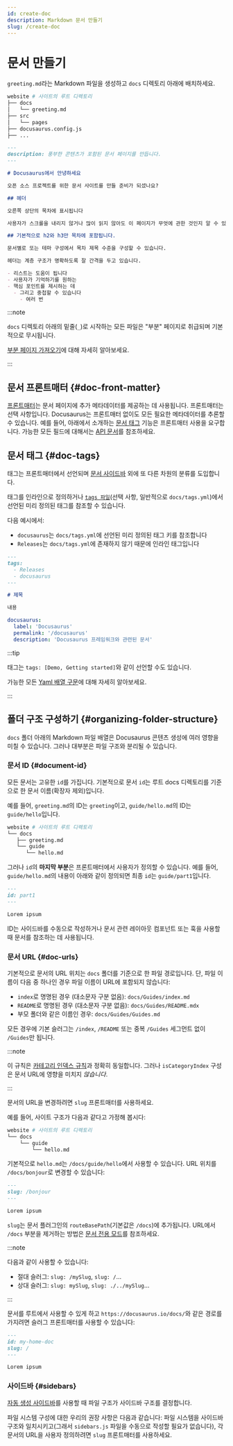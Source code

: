 ```yaml
---
id: create-doc
description: Markdown 문서 만들기
slug: /create-doc
---
```


# 문서 만들기

`greeting.md`라는 Markdown 파일을 생성하고 `docs` 디렉토리 아래에 배치하세요.

```bash
website # 사이트의 루트 디렉토리
├── docs
│   └── greeting.md
├── src
│   └── pages
├── docusaurus.config.js
├── ...
```

```md
---
description: 풍부한 콘텐츠가 포함된 문서 페이지를 만듭니다.
---

# Docusaurus에서 안녕하세요

오픈 소스 프로젝트를 위한 문서 사이트를 만들 준비가 되셨나요?

## 헤더

오른쪽 상단의 목차에 표시됩니다

사용자가 스크롤을 내리지 않거나 많이 읽지 않아도 이 페이지가 무엇에 관한 것인지 알 수 있도록 합니다.

## 기본적으로 h2와 h3만 목차에 포함됩니다.

문서별로 또는 테마 구성에서 목차 제목 수준을 구성할 수 있습니다.

헤더는 계층 구조가 명확하도록 잘 간격을 두고 있습니다.

- 리스트는 도움이 됩니다
- 사용자가 기억하기를 원하는
- 핵심 포인트를 제시하는 데
  - 그리고 중첩할 수 있습니다
    - 여러 번
```

:::note

`docs` 디렉토리 아래의 밑줄(`_`)로 시작하는 모든 파일은 "부분" 페이지로 취급되며 기본적으로 무시됩니다.

[부분 페이지 가져오기](../markdown-features/markdown-features-react.mdx#importing-markdown)에 대해 자세히 알아보세요.

:::

## 문서 프론트매터 {#doc-front-matter}

[프론트매터](../markdown-features/markdown-features-intro.mdx#front-matter)는 문서 페이지에 추가 메타데이터를 제공하는 데 사용됩니다. 프론트매터는 선택 사항입니다. Docusaurus는 프론트매터 없이도 모든 필요한 메타데이터를 추론할 수 있습니다. 예를 들어, 아래에서 소개하는 [문서 태그](#doc-tags) 기능은 프론트매터 사용을 요구합니다. 가능한 모든 필드에 대해서는 [API 문서](../../api/plugins/plugin-content-docs.mdx#markdown-front-matter)를 참조하세요.

## 문서 태그 {#doc-tags}

태그는 프론트매터에서 선언되며 [문서 사이드바](./sidebar/index.mdx) 외에 또 다른 차원의 분류를 도입합니다.

태그를 인라인으로 정의하거나 [`tags 파일`](../../api/plugins/plugin-content-docs.mdx#tags-file)(선택 사항, 일반적으로 `docs/tags.yml`)에서 선언된 미리 정의된 태그를 참조할 수 있습니다.

다음 예시에서:

- `docusaurus`는 `docs/tags.yml`에 선언된 미리 정의된 태그 키를 참조합니다
- `Releases`는 `docs/tags.yml`에 존재하지 않기 때문에 인라인 태그입니다

```md title="docs/my-doc.md"
---
tags:
  - Releases
  - docusaurus
---

# 제목

내용
```

```yml title="docs/tags.yml"
docusaurus:
  label: 'Docusaurus'
  permalink: '/docusaurus'
  description: 'Docusaurus 프레임워크와 관련된 문서'
```

:::tip

태그는 `tags: [Demo, Getting started]`와 같이 선언할 수도 있습니다.

가능한 모든 [Yaml 배열 구문](https://www.w3schools.io/file/yaml-arrays/)에 대해 자세히 알아보세요.

:::

## 폴더 구조 구성하기 {#organizing-folder-structure}

`docs` 폴더 아래의 Markdown 파일 배열은 Docusaurus 콘텐츠 생성에 여러 영향을 미칠 수 있습니다. 그러나 대부분은 파일 구조와 분리될 수 있습니다.

### 문서 ID {#document-id}

모든 문서는 고유한 `id`를 가집니다. 기본적으로 문서 `id`는 루트 docs 디렉토리를 기준으로 한 문서 이름(확장자 제외)입니다.

예를 들어, `greeting.md`의 ID는 `greeting`이고, `guide/hello.md`의 ID는 `guide/hello`입니다.

```bash
website # 사이트의 루트 디렉토리
└── docs
   ├── greeting.md
   └── guide
      └── hello.md
```

그러나 `id`의 **마지막 부분**은 프론트매터에서 사용자가 정의할 수 있습니다. 예를 들어, `guide/hello.md`의 내용이 아래와 같이 정의되면 최종 `id`는 `guide/part1`입니다.

```md
---
id: part1
---

Lorem ipsum
```

ID는 사이드바를 수동으로 작성하거나 문서 관련 레이아웃 컴포넌트 또는 훅을 사용할 때 문서를 참조하는 데 사용됩니다.

### 문서 URL {#doc-urls}

기본적으로 문서의 URL 위치는 `docs` 폴더를 기준으로 한 파일 경로입니다. 단, 파일 이름이 다음 중 하나인 경우 파일 이름이 URL에 포함되지 않습니다:

- `index`로 명명된 경우 (대소문자 구분 없음): `docs/Guides/index.md`
- `README`로 명명된 경우 (대소문자 구분 없음): `docs/Guides/README.mdx`
- 부모 폴더와 같은 이름인 경우: `docs/Guides/Guides.md`

모든 경우에 기본 슬러그는 `/index`, `/README` 또는 중복 `/Guides` 세그먼트 없이 `/Guides`만 됩니다.

:::note

이 규칙은 [카테고리 인덱스 규칙](./sidebar/autogenerated.mdx#category-index-convention)과 정확히 동일합니다. 그러나 `isCategoryIndex` 구성은 문서 URL에 영향을 미치지 _않습니다_.

:::

문서의 URL을 변경하려면 `slug` 프론트매터를 사용하세요.

예를 들어, 사이트 구조가 다음과 같다고 가정해 봅시다:

```bash
website # 사이트의 루트 디렉토리
└── docs
    └── guide
        └── hello.md
```

기본적으로 `hello.md`는 `/docs/guide/hello`에서 사용할 수 있습니다. URL 위치를 `/docs/bonjour`로 변경할 수 있습니다:

```md
---
slug: /bonjour
---

Lorem ipsum
```

`slug`는 문서 플러그인의 `routeBasePath`(기본값은 `/docs`)에 추가됩니다. URL에서 `/docs` 부분을 제거하는 방법은 [문서 전용 모드](docs-introduction.mdx#docs-only-mode)를 참조하세요.

:::note

다음과 같이 사용할 수 있습니다:

- 절대 슬러그: `slug: /mySlug`, `slug: /`...
- 상대 슬러그: `slug: mySlug`, `slug: ./../mySlug`...

:::

문서를 루트에서 사용할 수 있게 하고 `https://docusaurus.io/docs/`와 같은 경로를 가지려면 슬러그 프론트매터를 사용할 수 있습니다:

```md
---
id: my-home-doc
slug: /
---

Lorem ipsum
```

### 사이드바 {#sidebars}

[자동 생성 사이드바](./sidebar/autogenerated.mdx)를 사용할 때 파일 구조가 사이드바 구조를 결정합니다.

파일 시스템 구성에 대한 우리의 권장 사항은 다음과 같습니다: 파일 시스템을 사이드바 구조와 일치시키고(그래서 `sidebars.js` 파일을 수동으로 작성할 필요가 없습니다), 각 문서의 URL을 사용자 정의하려면 `slug` 프론트매터를 사용하세요.